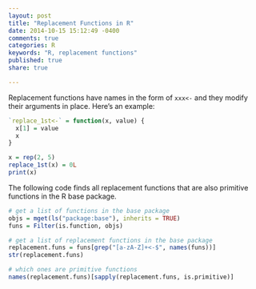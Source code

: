 ```yaml
---
layout: post
title: "Replacement Functions in R"
date: 2014-10-15 15:12:49 -0400
comments: true
categories: R
keywords: "R, replacement functions"
published: true
share: true

---
```


Replacement functions have names in the form of `xxx<-` and they modify their arguments in place. Here's an example:

```r
`replace_1st<-` = function(x, value) {
  x[1] = value
  x
}

x = rep(2, 5)
replace_1st(x) = 0L
print(x)
```

The following code finds all replacement functions that are also primitive functions in the R base package.

```r
# get a list of functions in the base package
objs = mget(ls("package:base"), inherits = TRUE)
funs = Filter(is.function, objs)

# get a list of replacement functions in the base package
replacement.funs = funs[grep("[a-zA-Z]+<-$", names(funs))]
str(replacement.funs)     

# which ones are primitive functions
names(replacement.funs)[sapply(replacement.funs, is.primitive)]
```
